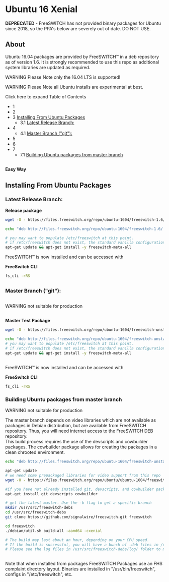
# Ubuntu 16 Xenial 

 

**DEPRECATED** \- FreeSWITCH has not provided binary packages for Ubuntu since 2018, so the PPA's below are severely out of date. DO NOT USE.

  
## About

Ubuntu 16.04 packages are provided by FreeSWITCH™ in a deb repository as of version 1.6\. It is strongly recommended to use this repo as additional system libraries are updated as required. 

WARNING Please Note only the 16.04 LTS is supported!

WARNING Please Note all Ubuntu installs are experimental at best.  

  
Click here to expand Table of Contents

* 1 [](#about)
* 2 [](#about)
* 3 [Installing From Ubuntu Packages](#installing-from-ubuntu-packages-)  
   * 3.1 [Latest Release Branch:](#latest-release-branch)
* 4 [](#about)  
   * 4.1 [Master Branch ("git"):](#master-branch-git)
* 5 [](#about)
* 6 [](#about)
* 7 [](#about)  
   * 7.1 [Building Ubuntu packages from master branch](#building-ubuntu-packages-from-master-branch)

## 

  
## 

**Easy Way**

## Installing From Ubuntu Packages 

### Latest Release Branch:

**Release package**

```bash
wget -O - https://files.freeswitch.org/repo/ubuntu-1604/freeswitch-1.6/freeswitch_archive_g0.pub | apt-key add -

echo "deb http://files.freeswitch.org/repo/ubuntu-1604/freeswitch-1.6/ xenial main" > /etc/apt/sources.list.d/freeswitch.list

# you may want to populate /etc/freeswitch at this point.
# if /etc/freeswitch does not exist, the standard vanilla configuration is deployed
apt-get update && apt-get install -y freeswitch-meta-all

```

FreeSWITCH™ is now installed and can be accessed with

**FreeSwitch CLI**

```bash
fs_cli -rRS
```

## 

### Master Branch ("git"):

## 

WARNING not suitable for production

## 

**Master Test Package**

```bash
wget -O - https://files.freeswitch.org/repo/ubuntu-1604/freeswitch-unstable/freeswitch_archive_g0.pub | apt-key add -

echo "deb http://files.freeswitch.org/repo/ubuntu-1604/freeswitch-unstable/ xenial main" > /etc/apt/sources.list.d/freeswitch.list
# you may want to populate /etc/freeswitch at this point.
# if /etc/freeswitch does not exist, the standard vanilla configuration is deployed
apt-get update && apt-get install -y freeswitch-meta-all 

```

## 

FreeSWITCH™ is now installed and can be accessed with

**FreeSwitch CLI**

```bash
fs_cli -rRS
```

  
### Building Ubuntu packages from master branch

WARNING not suitable for production

The master branch depends on video libraries which are not available as packages in Debian distribution, but are available from FreeSWITCH repository. Thus, you will need internet access to the FreeSWITCH DEB repository.  
This build process requires the use of the devscripts and cowbuilder packages. The cowbuilder package allows for creating the packages in a clean chrooted environment.

```bash
echo "deb http://files.freeswitch.org/repo/ubuntu-1604/freeswitch-unstable/ xenial main" > /etc/apt/sources.list.d/freeswitch.list

apt-get update 
# we need some prepackaged libraries for video support from this repo
wget -O - https://files.freeswitch.org/repo/ubuntu/ubuntu-1604/freeswitch_archive_g0.pub | apt-key add -

#if you have not already installed git, devscripts, and cowbuilder packages please install those now
apt-get install git devscripts cowbuilder

# get the latest master. Use the -b flag to get a specific branch
mkdir /usr/src/freeswitch-debs
cd /usr/src/freeswitch-debs
git clone https://github.com/signalwire/freeswitch.git freeswitch

cd freeswitch
./debian/util.sh build-all -aamd64 -cxenial

# The build may last about an hour, depending on your CPU speed.
# If the build is successful, you will have a bunch of .deb files in /usr/src/freeswitch-debs
# Please see the log files in /usr/src/freeswitch-debs/log/ folder to monitor the build in progress or trouble shoot build issues once the util.sh script has been completed.
 
```

  
Note that when installed from packages FreeSWITCH Packages use an FHS complaint directory layout. Binaries are installed in "/usr/bin/freeswitch", configs in "/etc/freeswitch", etc.

  

